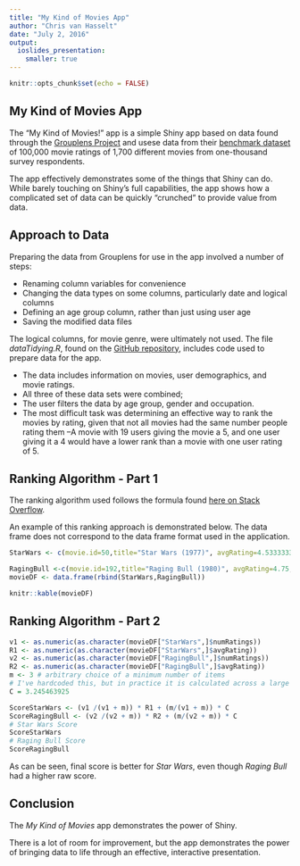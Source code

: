 ```yaml
---
title: "My Kind of Movies App"
author: "Chris van Hasselt"
date: "July 2, 2016"
output: 
  ioslides_presentation:
    smaller: true
---
```


```r
knitr::opts_chunk$set(echo = FALSE)
```

## My Kind of Movies App
The "My Kind of Movies!" app is a simple Shiny app based on data found through the
[Grouplens Project](http://grouplens.org/datasets/movielens/)
and usese data from their [benchmark dataset](http://grouplens.org/datasets/movielens/100k/)
of 100,000 movie ratings of 1,700 different movies from one-thousand survey respondents.

The app effectively demonstrates some of the things that Shiny can do.  While
barely touching on Shiny's full capabilities, the app shows how a complicated 
set of data can be quickly "crunched" to provide value from data.

## Approach to Data
Preparing the data from Grouplens for use in the app involved a number of steps: 

- Renaming column variables for convenience
- Changing the data types on some columns, particularly date and logical columns
- Defining an age group column, rather than just using user age
- Saving the modified data files

The logical columns, for movie genre, were  ultimately not used.
The file _dataTidying.R_, found on the [GitHub repository](https://github.com/cvanhasselt/CvH_DataProduct.git), includes code
used to prepare data for the app.

- The data includes information on movies, user demographics, and movie ratings.  
- All three of these data sets were combined;
- The user filters the data by age group, gender and occupation.
- The most difficult task was determining an effective way to rank the movies by rating, given
that not all movies had the same number people rating them
--A movie with 19 users giving the movie a 5, and one user giving it a 4 would have 
a lower rank than a movie with one user rating of 5.


## Ranking Algorithm - Part 1
The ranking algorithm used follows the formula
found [here on Stack Overflow](http://stackoverflow.com/a/1411268/941255).  

An example of this ranking approach is demonstrated below.  The data frame does not correspond
to the data frame format used in the application. 
```r

StarWars <- c(movie.id=50,title="Star Wars (1977)", avgRating=4.533333333,numRatings=15.0)

RagingBull <-c(movie.id=192,title="Raging Bull (1980)", avgRating=4.75,numRatings=4)
movieDF <- data.frame(rbind(StarWars,RagingBull))
```
```r

knitr::kable(movieDF)

```

## Ranking Algorithm - Part 2
```r
v1 <- as.numeric(as.character(movieDF["StarWars",]$numRatings))
R1 <- as.numeric(as.character(movieDF["StarWars",]$avgRating))
v2 <- as.numeric(as.character(movieDF["RagingBull",]$numRatings))
R2 <- as.numeric(as.character(movieDF["RagingBull",]$avgRating))
m <- 3 # arbitrary choice of a minimum number of items
# I've hardcoded this, but in practice it is calculated across a large set of movie ratings
C = 3.245463925 

ScoreStarWars <- (v1 /(v1 + m)) * R1 + (m/(v1 + m)) * C
ScoreRagingBull <- (v2 /(v2 + m)) * R2 + (m/(v2 + m)) * C
# Star Wars Score
ScoreStarWars
# Raging Bull Score
ScoreRagingBull
```
As can be seen, final score is better for _Star Wars_, even though _Raging Bull_ 
had a higher raw score.

## Conclusion

The _My Kind of Movies_ app demonstrates the power of Shiny.  

There is a lot of room for improvement, but the app demonstrates the power of bringing
data to life through an effective, interactive presentation.

